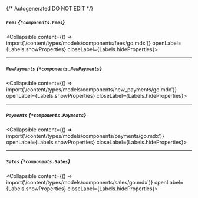 {/* Autogenerated DO NOT EDIT  */}

##### `Fees` *{`*components.Fees`}*
<Collapsible content={() => import('/content/types/models/components/fees/go.mdx')} openLabel={Labels.showProperties} closeLabel={Labels.hideProperties}>
</Collapsible>

---
##### `NewPayments` *{`*components.NewPayments`}*
<Collapsible content={() => import('/content/types/models/components/new_payments/go.mdx')} openLabel={Labels.showProperties} closeLabel={Labels.hideProperties}>
</Collapsible>

---
##### `Payments` *{`*components.Payments`}*
<Collapsible content={() => import('/content/types/models/components/payments/go.mdx')} openLabel={Labels.showProperties} closeLabel={Labels.hideProperties}>
</Collapsible>

---
##### `Sales` *{`*components.Sales`}*
<Collapsible content={() => import('/content/types/models/components/sales/go.mdx')} openLabel={Labels.showProperties} closeLabel={Labels.hideProperties}>
</Collapsible>


